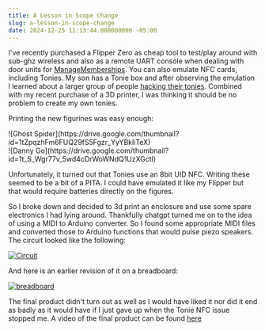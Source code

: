 ```yaml
---
title: A Lesson in Scope Change
slug: a-lesson-in-scope-change
date: 2024-12-25 11:13:44.000000000 -05:00
---
```


I've recently purchased a Flipper Zero as cheap tool to test/play around with sub-ghz wireless and also as a remote UART console when dealing with door units for [ManageMemberships](https://managememberships.com).  You can also emulate NFC cards, including Tonies.  My son has a Tonie box and after observing the emulation I learned about a larger group of people [hacking their tonies](https://gt-blog.de/).  Combined with my recent purchase of a 3D printer, I was thinking it should be no problem to create my own tonies.

Printing the new figurines was easy enough:

<div style={{display: 'inline-block'}}>![Ghost Spider](https://drive.google.com/thumbnail?id=1tZpqzhFm6FUQ29fS5Fgzr_YyYBkliTeX)</div>
<div style={{display: 'inline-block'}}>![Danny Go](https://drive.google.com/thumbnail?id=1t_S_Wgr77v_5wd4cDrWoWNdQ1UzXGctl)</div>

Unfortunately, it turned out that Tonies use an 8bit UID NFC.  Writing these seemed to be a bit of a PITA.  I could have emulated it like my Flipper but that would require batteries directly on the figures.

So I broke down and decided to 3d print an enclosure and use some spare electronics I had lying around.  Thankfully chatgpt turned me on to the idea of using a MIDI to Arduino converter.  So I found some appropriate MIDI files and converted those to Arduino functions that would pulse piezo speakers.  The circuit looked like the following:

[![Circuit](https://drive.google.com/thumbnail?id=1uNsdWPOkWH1upHPBgsVc1dl_83RbsKdT)](https://drive.google.com/file/d/1uNsdWPOkWH1upHPBgsVc1dl_83RbsKdT/view?usp=sharing)

And here is an earlier revision of it on a breadboard:

[![breadboard](https://drive.google.com/thumbnail?id=1tvfEQpEKb5H7P-EB379PwXBePkMvBcdg)](https://drive.google.com/file/d/1tvfEQpEKb5H7P-EB379PwXBePkMvBcdg)

The final product didn't turn out as well as I would have liked it nor did it end as badly as it would have if I just gave up when the Tonie NFC issue stopped me.  A video of the final product can be found [here](https://drive.google.com/file/d/1tMp5jM_owZkiz8aHPnO1M3roDMJdfD3x/view?usp=sharing)
